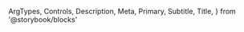   ArgTypes,
  Controls,
  Description,
  Meta,
  Primary,
  Subtitle,
  Title,
} from '@storybook/blocks'


<Meta of={ProgressStories} />

<Title />

<Subtitle />

<Description />

---

## Props

The component accepts the following props:

<ArgTypes />

## Playground

<Primary />

<Controls />
